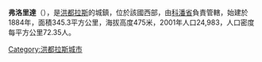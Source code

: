'''弗洛里達'''（{{lang-es|Florida}}），是[[洪都拉斯|洪都拉斯]]的城鎮，位於該國西部，由[[科潘省|科潘省]]負責管轄，始建於1884年，面積345.3平方公里，海拔高度475米，2001年人口24,983，人口密度每平方公里72.35人。

{{coord|15|2|0|N|88|50|0|W|type:adm2nd_region:HN_source:nlwiki|display=title}}

{{Honduras-geo-stub}}
[[Category:洪都拉斯城市|Category:洪都拉斯城市]]